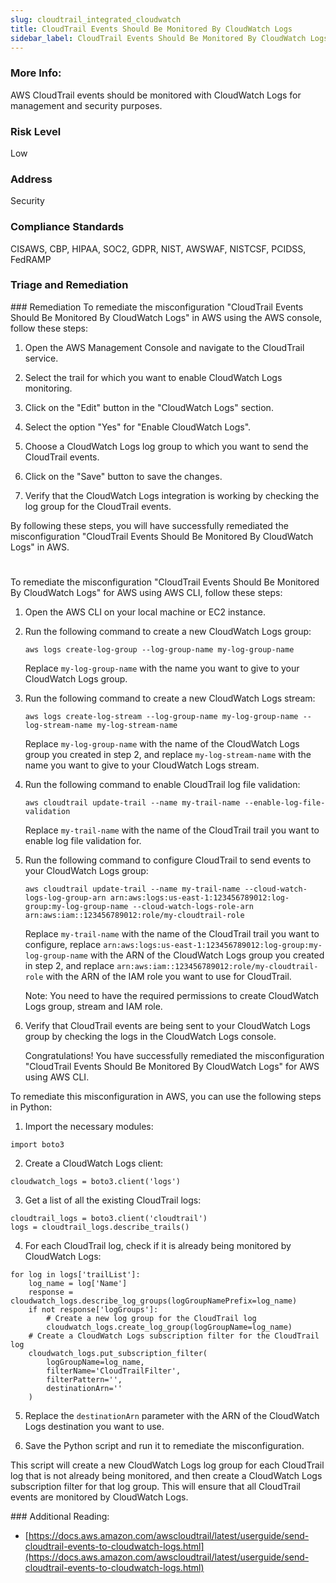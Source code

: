```yaml
---
slug: cloudtrail_integrated_cloudwatch
title: CloudTrail Events Should Be Monitored By CloudWatch Logs
sidebar_label: CloudTrail Events Should Be Monitored By CloudWatch Logs
---
```


### More Info:

AWS CloudTrail events should be monitored with CloudWatch Logs for management and security purposes.

### Risk Level

Low

### Address

Security

### Compliance Standards

CISAWS, CBP, HIPAA, SOC2, GDPR, NIST, AWSWAF, NISTCSF, PCIDSS, FedRAMP


### Triage and Remediation
<Tabs>
<Tab title='Remediation'>
### Remediation

<AccordionGroup>
<Accordion title='Using Console' defaultOpen='true'>
To remediate the misconfiguration "CloudTrail Events Should Be Monitored By CloudWatch Logs" in AWS using the AWS console, follow these steps:

1. Open the AWS Management Console and navigate to the CloudTrail service.

2. Select the trail for which you want to enable CloudWatch Logs monitoring.

3. Click on the "Edit" button in the "CloudWatch Logs" section.

4. Select the option "Yes" for "Enable CloudWatch Logs".

5. Choose a CloudWatch Logs log group to which you want to send the CloudTrail events.

6. Click on the "Save" button to save the changes.

7. Verify that the CloudWatch Logs integration is working by checking the log group for the CloudTrail events.

By following these steps, you will have successfully remediated the misconfiguration "CloudTrail Events Should Be Monitored By CloudWatch Logs" in AWS.

#
</Accordion>

<Accordion title='Using CLI'>
To remediate the misconfiguration "CloudTrail Events Should Be Monitored By CloudWatch Logs" for AWS using AWS CLI, follow these steps:

1. Open the AWS CLI on your local machine or EC2 instance.

2. Run the following command to create a new CloudWatch Logs group:

   ```
   aws logs create-log-group --log-group-name my-log-group-name
   ```

   Replace `my-log-group-name` with the name you want to give to your CloudWatch Logs group.

3. Run the following command to create a new CloudWatch Logs stream:

   ```
   aws logs create-log-stream --log-group-name my-log-group-name --log-stream-name my-log-stream-name
   ```

   Replace `my-log-group-name` with the name of the CloudWatch Logs group you created in step 2, and replace `my-log-stream-name` with the name you want to give to your CloudWatch Logs stream.

4. Run the following command to enable CloudTrail log file validation:

   ```
   aws cloudtrail update-trail --name my-trail-name --enable-log-file-validation
   ```

   Replace `my-trail-name` with the name of the CloudTrail trail you want to enable log file validation for.

5. Run the following command to configure CloudTrail to send events to your CloudWatch Logs group:

   ```
   aws cloudtrail update-trail --name my-trail-name --cloud-watch-logs-log-group-arn arn:aws:logs:us-east-1:123456789012:log-group:my-log-group-name --cloud-watch-logs-role-arn arn:aws:iam::123456789012:role/my-cloudtrail-role
   ```

   Replace `my-trail-name` with the name of the CloudTrail trail you want to configure, replace `arn:aws:logs:us-east-1:123456789012:log-group:my-log-group-name` with the ARN of the CloudWatch Logs group you created in step 2, and replace `arn:aws:iam::123456789012:role/my-cloudtrail-role` with the ARN of the IAM role you want to use for CloudTrail.

   Note: You need to have the required permissions to create CloudWatch Logs group, stream and IAM role.

6. Verify that CloudTrail events are being sent to your CloudWatch Logs group by checking the logs in the CloudWatch Logs console.

   Congratulations! You have successfully remediated the misconfiguration "CloudTrail Events Should Be Monitored By CloudWatch Logs" for AWS using AWS CLI.
</Accordion>

<Accordion title='Using Python'>
To remediate this misconfiguration in AWS, you can use the following steps in Python:

1. Import the necessary modules:

```
import boto3
```

2. Create a CloudWatch Logs client:

```
cloudwatch_logs = boto3.client('logs')
```

3. Get a list of all the existing CloudTrail logs:

```
cloudtrail_logs = boto3.client('cloudtrail')
logs = cloudtrail_logs.describe_trails()
```

4. For each CloudTrail log, check if it is already being monitored by CloudWatch Logs:

```
for log in logs['trailList']:
    log_name = log['Name']
    response = cloudwatch_logs.describe_log_groups(logGroupNamePrefix=log_name)
    if not response['logGroups']:
        # Create a new log group for the CloudTrail log
        cloudwatch_logs.create_log_group(logGroupName=log_name)
    # Create a CloudWatch Logs subscription filter for the CloudTrail log
    cloudwatch_logs.put_subscription_filter(
        logGroupName=log_name,
        filterName='CloudTrailFilter',
        filterPattern='',
        destinationArn=''
    )
```

5. Replace the `destinationArn` parameter with the ARN of the CloudWatch Logs destination you want to use.

6. Save the Python script and run it to remediate the misconfiguration.

This script will create a new CloudWatch Logs log group for each CloudTrail log that is not already being monitored, and then create a CloudWatch Logs subscription filter for that log group. This will ensure that all CloudTrail events are monitored by CloudWatch Logs.
</Accordion>

</AccordionGroup>
</Tab>
</Tabs>
### Additional Reading:

- [https://docs.aws.amazon.com/awscloudtrail/latest/userguide/send-cloudtrail-events-to-cloudwatch-logs.html](https://docs.aws.amazon.com/awscloudtrail/latest/userguide/send-cloudtrail-events-to-cloudwatch-logs.html) 

